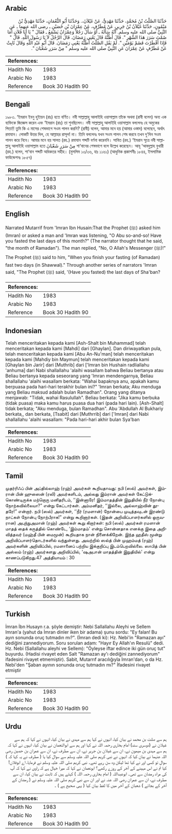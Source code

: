## Arabic


<div dir="rtl" lang="ar" style={{fontSize:'larger',backgroundColor:'#f8f9fa',padding:20}}>
حَدَّثَنَا الصَّلْتُ بْنُ مُحَمَّدٍ، حَدَّثَنَا مَهْدِيٌّ، عَنْ غَيْلاَنَ،‏.‏ وَحَدَّثَنَا أَبُو النُّعْمَانِ، حَدَّثَنَا مَهْدِيُّ بْنُ مَيْمُونٍ، حَدَّثَنَا غَيْلاَنُ بْنُ جَرِيرٍ، عَنْ مُطَرِّفٍ، عَنْ عِمْرَانَ بْنِ حُصَيْنٍ ـ رضى الله عنهما ـ عَنِ النَّبِيِّ صلى الله عليه وسلم‏.‏ أَنَّهُ سَأَلَهُ ـ أَوْ سَأَلَ رَجُلاً وَعِمْرَانُ يَسْمَعُ ـ فَقَالَ ‏"‏ يَا أَبَا فُلاَنٍ أَمَا صُمْتَ سَرَرَ هَذَا الشَّهْرِ ‏"‏‏.‏ قَالَ أَظُنُّهُ قَالَ يَعْنِي رَمَضَانَ‏.‏ قَالَ الرَّجُلُ لاَ يَا رَسُولَ اللَّهِ‏.‏ قَالَ ‏"‏ فَإِذَا أَفْطَرْتَ فَصُمْ يَوْمَيْنِ ‏"‏‏.‏ لَمْ يَقُلِ الصَّلْتُ أَظُنُّهُ يَعْنِي رَمَضَانَ‏.‏ قَالَ أَبُو عَبْدِ اللَّهِ وَقَالَ ثَابِثٌ عَنْ مُطَرِّفٍ عَنْ عِمْرَانَ عَنِ النَّبِيِّ صلى الله عليه وسلم ‏"‏ مِنْ سَرَرِ شَعْبَانَ ‏"‏‏.‏
</div>
<div style={{backgroundColor:'#f8f9fa',padding:20, marginBottom: 10}}><table> <thead> <tr> <th>References:</th> <th></th> </tr> </thead> <tbody><tr><td>Hadith No</td><td>1983</td></tr><tr><td>Arabic No</td><td>1983</td></tr><tr><td>Reference</td><td>Book 30 Hadith 90</td></tr></tbody></table></div>

## Bengali


<div dir="ltr" lang="bn" style={{fontSize:'larger',backgroundColor:'#f8f9fa',padding:20}}>
১৯৮৩­. ‘ইমরান ইবনু হুইায়ন (রাঃ) হতে বর্ণিত। নবী সাল্লাল্লাহু আলাইহি ওয়াসাল্লাম তাঁকে অথবা (রাবী বলেন) অন্য এক ব্যক্তিকে জিজ্ঞেস করেন এবং ‘ইমরান (রাঃ) তা শুনছিলেন। নবী সাল্লাল্লাহু আলাইহি ওয়াসাল্লাম বললেনঃ হে অমুকের পিতা!! তুমি কি এ মাসের শেষভাগে সওম পালন করনি? (রাবী) বলেন, আমার মনে হয় (আমার ওস্তাদ) বলেছেন, অর্থাৎ রমাযান। লোকটি উত্তর দিল, হে আল্লাহর রাসূল! না। তিনি বললেনঃ যখন সওম পালন শেষ করবে তখন দু’দিন সওম পালন করে নিবে। আমার মনে হয় সালত (রহ.) রমাযান শব্দটি বর্ণনা করেননি। সাবিত (রহ.) ‘ইমরান সূত্রে নবী সাল্লাল্লাহু আলাইহি ওয়াসাল্লাম হতে مِنْ سَرَرِ شَعْبَانَ শা‘বানের শেষভাগে বলে উল্লেখ করেছেন। আবূ ‘আবদুল্লাহ বুখারী (রহ.) বলেন, শা‘বান শব্দটি অধিকতর সহীহ। (মুসলিম ১৩/৩৬, হাঃ ১১৬১) (আধুনিক প্রকাশনীঃ ১৮৪৪, ইসলামিক ফাউন্ডেশনঃ ১৮৫৭)
</div>
<div style={{backgroundColor:'#f8f9fa',padding:20, marginBottom: 10}}><table> <thead> <tr> <th>References:</th> <th></th> </tr> </thead> <tbody><tr><td>Hadith No</td><td>1983</td></tr><tr><td>Arabic No</td><td>1983</td></tr><tr><td>Reference</td><td>Book 30 Hadith 90</td></tr></tbody></table></div>

## English


<div dir="ltr" lang="en" style={{fontSize:'larger',backgroundColor:'#f8f9fa',padding:20}}>
Narrated Mutarrif from 'Imran Ibn Husain:That the Prophet (ﷺ) asked him (Imran) or asked a man and 'Imran was listening, "O Abu so-and-so! Have you fasted the last days of this month?" (The narrator thought that he said, "the month of Ramadan"). The man replied, "No, O Allah's Messenger (ﷺ)!" The Prophet (ﷺ) said to him, "When you finish your fasting (of Ramadan) fast two days (in Shawwal)." Through another series of narrators 'Imran said, "The Prophet (ﷺ) said, '(Have you fasted) the last days of Sha'ban?
</div>
<div style={{backgroundColor:'#f8f9fa',padding:20, marginBottom: 10}}><table> <thead> <tr> <th>References:</th> <th></th> </tr> </thead> <tbody><tr><td>Hadith No</td><td>1983</td></tr><tr><td>Arabic No</td><td>1983</td></tr><tr><td>Reference</td><td>Book 30 Hadith 90</td></tr></tbody></table></div>

## Indonesian


<div dir="ltr" lang="id" style={{fontSize:'larger',backgroundColor:'#f8f9fa',padding:20}}>
Telah menceritakan kepada kami [Ash-Shalt bin Muhammad] telah menceritakan kepada kami [Mahdi] dari [Ghaylan]. Dan diriwayatkan pula, telah menceritakan kepada kami [Abu An-Nu'man] telah menceritakan kepada kami [Mahdiy bin Maymun] telah menceritakan kepada kami [Ghaylan bin Jarir] dari [Muthrib] dari ['Imran bin Hushain radliallahu 'anhuma] dari Nabi shallallahu 'alaihi wasallam bahwa Beliau bertanya atau Beliau bertanya kepada seseorang yang 'Imran mendengarnya, Beliau shallallahu 'alaihi wasallam berkata: "Wahai bapaknya anu, apakah kamu berpuasa pada hari-hari terakhir bulan ini?" 'Imran berkata; Aku menduga yang Beliau maksud adalah bulan Ramadhan". Orang yang ditanya menjawab: "Tidak, wahai Rasulullah". Beliau berkata: "Jika kamu berbuka (tidak puasa) maka kamu harus puasa dua hari (pada hari lain). [Ash-Shalt] tidak berkata; "Aku menduga, bulan Ramadhan". Abu 'Abdullah Al Bukhariy berkata,, dan berkata, [Tsabit] dari [Muthrrib] dari ['Imran] dari Nabi shallallahu 'alaihi wasallam: "Pada hari-hari akhir bulan Sya'ban
</div>
<div style={{backgroundColor:'#f8f9fa',padding:20, marginBottom: 10}}><table> <thead> <tr> <th>References:</th> <th></th> </tr> </thead> <tbody><tr><td>Hadith No</td><td>1983</td></tr><tr><td>Arabic No</td><td>1983</td></tr><tr><td>Reference</td><td>Book 30 Hadith 90</td></tr></tbody></table></div>

## Tamil


<div dir="ltr" lang="ta" style={{fontSize:'larger',backgroundColor:'#f8f9fa',padding:20}}>
முதர்ரிஃப் பின் அப்தில்லாஹ் (ரஹ்) அவர்கள் கூறியதாவது: நபி (ஸல்) அவர்கள், இம்ரான் பின் ஹுஸைன் (ரலி) அவர்களிடம், அல்லது இம்ரான் அவர்கள் கேட்டுக்கொண்டிருக்க மற்றொரு மனிதரிடம், ‘‘இன்னாரே! இம்மாதத்தின் இறுதியில் நீர் நோன்பு நோற்கவில்லையா?” என்று கேட்டார்கள். அம்மனிதர், ‘‘இல்லை, அல்லாஹ்வின் தூதரே!” என்றார். நபி (ஸல்) அவர்கள், ‘‘நீர் (ரமளான்) நோன்பை முடித்தவுடன் இரண்டு நாட்கள் நோன்பு நோற்பீராக!” என்று கூறினார்கள். (இதன் அறிவிப்பாளர்களில் ஒருவரான) அபுந்நுஅமான் (ரஹ்) அவர்கள் கூறு கிறார்கள்: நபி (ஸல்) அவர்கள் ரமளான் மாதத் தைக் கருத்தில் கொண்டே, ‘இம்மாதம்' என்று சொன்னதாக எனக்கு இதை அறிவித்தவர் (மஹ்தீ பின் மைமூன்) கூறியதாக நான் நினைக்கிறேன். இந்த ஹதீஸ் மூன்று அறிவிப்பாளர்தொடர்களில் வந்துள்ளது. அவற்றில் ஸல்த் பின் முஹம்மத் (ரஹ்) அவர்களின் அறிவிப்பில், ரமளானைப் பற்றிய இக்குறிப்பு இடம்பெறவில்லை. ஸாபித் பின் அஸ்லம் (ரஹ்) அவர்களது அறிவிப்பில், ‘ஷஅபான் மாதத்தின் இறுதியில்' என்று காணப்படுகிறது.47 அத்தியாயம் : 30
</div>
<div style={{backgroundColor:'#f8f9fa',padding:20, marginBottom: 10}}><table> <thead> <tr> <th>References:</th> <th></th> </tr> </thead> <tbody><tr><td>Hadith No</td><td>1983</td></tr><tr><td>Arabic No</td><td>1983</td></tr><tr><td>Reference</td><td>Book 30 Hadith 90</td></tr></tbody></table></div>

## Turkish


<div dir="ltr" lang="tr" style={{fontSize:'larger',backgroundColor:'#f8f9fa',padding:20}}>
İmran İbn Husayn r.a. şöyle demiştir: Nebi Sallallahu Aleyhi ve Sellem Imran'a (yahut da İmran dinler iken bir adama) şunu sordu: "Ey falan! Bu ayın sonunda oruç tutmadın mı?". (İmran dedi ki): Hz. Nebi'in "Ramazan ayı" dediğini zannediyorum. Soru sorulan adam: "Hayır Ey Allah'ın Resulü" dedi. Hz. Nebi (Sallallahu aleyhi ve Sellem): "Öyleyse iftar edince iki gün oruç tut" buyurdu. (Hadisi rivayet eden Salt "Ramazan ay'ı dediğini zannediyorum" ifadesini rivayet etmemiştir). Sabit, Mutarrıf aracılığıyla İmran'dan, o da Hz. Nebi'den "Şaban ayının sonunda oruç tutmadın mı?" İfadesini rivayet etmiştir
</div>
<div style={{backgroundColor:'#f8f9fa',padding:20, marginBottom: 10}}><table> <thead> <tr> <th>References:</th> <th></th> </tr> </thead> <tbody><tr><td>Hadith No</td><td>1983</td></tr><tr><td>Arabic No</td><td>1983</td></tr><tr><td>Reference</td><td>Book 30 Hadith 90</td></tr></tbody></table></div>

## Urdu


<div dir="rtl" lang="ur" style={{fontSize:'larger',backgroundColor:'#f8f9fa',padding:20}}>
ہم سے صلت بن محمد نے بیان کیا، انہوں نے کہا ہم سے مہدی نے بیان کیا، انہوں نے کہا کہ ہم سے غیلان نے (دوسری سند) امام بخاری رحمہ اللہ نے کہا اور ہم سے ابوالنعمان نے بیان کیا، انہوں نے کہا کہ ہم سے مہدی بن میمون نے، ان سے غیلان بن جریر نے، ان سے مطرف نے، ان سے عمران بن حصین رضی اللہ عنہما نے بیان کیا کہ انہوں نے نبی کریم صلی اللہ علیہ وسلم سے سوال کیا یا ( مطرف نے یہ کہا کہ ) سوال تو کسی اور نے کیا تھا لیکن وہ سن رہے تھے۔ نبی کریم صلی اللہ علیہ وسلم نے فرمایا، اے ابوفلاں! کیا تم نے اس مہینے کے آخر کے روزے رکھے؟ ابونعمان نے کہا کہ میرا خیال ہے کہ راوی نے کہا کہ آپ کی مراد رمضان سے تھی۔ ابوعبداللہ ( امام بخاری رحمہ اللہ ) کہتے ہیں کہ ثابت نے بیان کیا، ان سے مطرف نے، ان سے عمران رضی اللہ عنہ نے اور ان سے نبی کریم صلی اللہ علیہ وسلم نے ( رمضان کے آخر کے بجائے ) شعبان کے آخر میں کا لفظ بیان کیا ( یہی صحیح ہے ) ۔
</div>
<div style={{backgroundColor:'#f8f9fa',padding:20, marginBottom: 10}}><table> <thead> <tr> <th>References:</th> <th></th> </tr> </thead> <tbody><tr><td>Hadith No</td><td>1983</td></tr><tr><td>Arabic No</td><td>1983</td></tr><tr><td>Reference</td><td>Book 30 Hadith 90</td></tr></tbody></table></div>